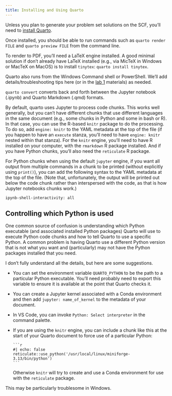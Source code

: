 ```yaml
---
title: Installing and Using Quarto
---
```


Unless you plan to generate your problem set solutions on the SCF, you'll need to [install Quarto](https://quarto.org/docs/get-started/).

Once installed, you should be able to run commands such as `quarto render FILE` and `quarto preview FILE` from the command line.

To render to PDF, you'll need a LaTeX engine installed. A good minimal solution if don't already have LaTeX installed (e.g., via MicTeX in Windows or MacTeX on MacOS) is to install `tinytex`: `quarto install tinytex`.

Quarto also runs from the Windows Command shell or PowerShell. We'll add details/troubleshooting tips here (or in the [lab 1](../labs/lab1-submission.html)  materials) as needed.

`quarto convert` converts back and forth between the Jupyter notebook (.ipynb) and Quarto Markdown (.qmd) formats.

By default, quarto uses Jupyter to process code chunks. This works well generally, but you can't have different chunks that use different languages in the same document (e.g., some chunks in Python and some in bash or R). In that case, you can use the R-based `knitr` package to do the processing. To do so, add `engine: knitr` to the YAML metadata at the top of the file (if you happen to have an `execute` stanza, you'll need to have `engine: knitr` nested within that stanza). For the `knitr` engine, you'll need to have R installed on your computer, with the `rmarkdown` R package installed. And if you have Python chunks, you'll also need the `reticulate` R package.

For Python chunks when using the default `jupyter` engine, if you want all output from multiple commands in a chunk to be printed (without explicitly using `print()`), you can add the following syntax to the YAML metadata at the top of the file. (Note that, unfortunately, the output will be printed out below the code chunk rather than interspersed with the code, as that is how Jupyter notebooks chunks work.)

```
ipynb-shell-interactivity: all
```

## Controlling which Python is used

One common source of confusion is understanding which Python executable (and associated installed Python packages) Quarto will use to execute Python code chunks and how to tell Quarto to use a specific Python. A common problem is having Quarto use a different Python version that is not what you want and (particularly) may not have the Python packages installed that you need. 

I don't fully understand all the details, but here are some suggestions.

- You can set the environment variable `QUARTO_PYTHON` to be the path to a particular Python executable. You'll need probably need to export this variable to ensure it is available at the point that Quarto checks it.
- You can create a Jupyter kernel associated with a Conda environment and then add `jupyter: name_of_kernel` to the metadata of your document.
- In VS Code, you can invoke `Python: Select interpreter` in the command palette.
- If you are using the `knitr` engine, you can include a chunk like this at the start of your Quarto document to force use of a particular Python:

   ````verbatim
   ```r
   #| echo: false
   reticulate::use_python('/usr/local/linux/miniforge-3.13/bin/python')
   ```
   ````

   Otherwise `knitr` will try to create and use a Conda environment for use with the `reticulate` package.

This may be particularly troublesome in Windows.
